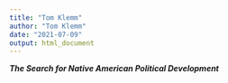 ```yaml
---
title: "Tom Klemm"
author: "Tom Klemm"
date: "2021-07-09"
output: html_document
---
```


***The Search for Native American Political Development***